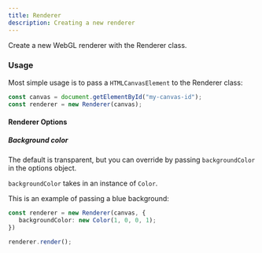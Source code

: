 ```yaml
---
title: Renderer
description: Creating a new renderer
---
```


Create a new WebGL renderer with the Renderer class.

### Usage

Most simple usage is to pass a `HTMLCanvasElement` to the Renderer class:

```ts
const canvas = document.getElementById("my-canvas-id");
const renderer = new Renderer(canvas);
```

#### Renderer Options

##### Background color

The default is transparent, but you can override by passing `backgroundColor` in the options object.

`backgroundColor` takes in an instance of `Color`.

This is an example of passing a blue background:

```ts
const renderer = new Renderer(canvas, {
   backgroundColor: new Color(1, 0, 0, 1);
})

renderer.render();
```


<BlueBackground />

